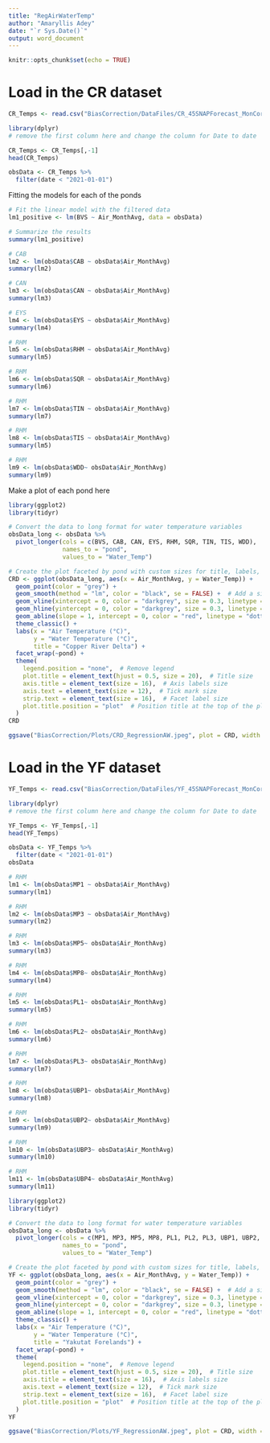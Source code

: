 ```yaml
---
title: "RegAirWaterTemp"
author: "Amaryllis Adey"
date: "`r Sys.Date()`"
output: word_document
---
```


```r
knitr::opts_chunk$set(echo = TRUE)
```

# Load in the CR dataset 
```r
CR_Temps <- read.csv("BiasCorrection/DataFiles/CR_45SNAPForecast_MonCorr.csv", header=TRUE)

library(dplyr)
# remove the first column here and change the column for Date to date

CR_Temps <- CR_Temps[,-1]
head(CR_Temps)

obsData <- CR_Temps %>%
  filter(date < "2021-01-01")

```

Fitting the models for each of the ponds
```r
# Fit the linear model with the filtered data
lm1_positive <- lm(BVS ~ Air_MonthAvg, data = obsData)

# Summarize the results
summary(lm1_positive)
```

```r
# CAB
lm2 <- lm(obsData$CAB ~ obsData$Air_MonthAvg)
summary(lm2)

```

```r
# CAN
lm3 <- lm(obsData$CAN ~ obsData$Air_MonthAvg)
summary(lm3)

```


```r
# EYS
lm4 <- lm(obsData$EYS ~ obsData$Air_MonthAvg)
summary(lm4)

```

```r
# RHM
lm5 <- lm(obsData$RHM ~ obsData$Air_MonthAvg)
summary(lm5)

```

```r
# RHM
lm6 <- lm(obsData$SQR ~ obsData$Air_MonthAvg)
summary(lm6)

```

```r
# RHM
lm7 <- lm(obsData$TIN ~ obsData$Air_MonthAvg)
summary(lm7)

```

```r
# RHM
lm8 <- lm(obsData$TIS ~ obsData$Air_MonthAvg)
summary(lm5)

```

```r
# RHM
lm9 <- lm(obsData$WDD~ obsData$Air_MonthAvg)
summary(lm9)

```

Make a plot of each pond here

```r
library(ggplot2)
library(tidyr)

# Convert the data to long format for water temperature variables
obsData_long <- obsData %>%
  pivot_longer(cols = c(BVS, CAB, CAN, EYS, RHM, SQR, TIN, TIS, WDD),
               names_to = "pond",
               values_to = "Water_Temp")

# Create the plot faceted by pond with custom sizes for title, labels, and ticks
CRD <- ggplot(obsData_long, aes(x = Air_MonthAvg, y = Water_Temp)) +
  geom_point(color = "grey") +
  geom_smooth(method = "lm", color = "black", se = FALSE) +  # Add a single black trend line
  geom_vline(xintercept = 0, color = "darkgrey", size = 0.3, linetype = "dashed") +  # Thin grey vertical line at x = 0
  geom_hline(yintercept = 0, color = "darkgrey", size = 0.3, linetype = "dashed") + # Thin grey horizontal line at y = 0
  geom_abline(slope = 1, intercept = 0, color = "red", linetype = "dotted", size = 0.6) +  # 1:1 red dotted line
  theme_classic() +
  labs(x = "Air Temperature (°C)",
       y = "Water Temperature (°C)",
       title = "Copper River Delta") +
  facet_wrap(~pond) +
  theme(
    legend.position = "none",  # Remove legend
    plot.title = element_text(hjust = 0.5, size = 20),  # Title size
    axis.title = element_text(size = 16),  # Axis labels size
    axis.text = element_text(size = 12),  # Tick mark size
    strip.text = element_text(size = 16),  # Facet label size
    plot.title.position = "plot"  # Position title at the top of the plot
  )
CRD

ggsave("BiasCorrection/Plots/CRD_RegressionAW.jpeg", plot = CRD, width = 8, height = 6)

```


# Load in the YF dataset 
```r
YF_Temps <- read.csv("BiasCorrection/DataFiles/YF_45SNAPForecast_MonCorr.csv", header=TRUE)

library(dplyr)
# remove the first column here and change the column for Date to date

YF_Temps <- YF_Temps[,-1]
head(YF_Temps)

obsData <- YF_Temps %>%
  filter(date < "2021-01-01")
obsData

```

```r
# RHM
lm1 <- lm(obsData$MP1 ~ obsData$Air_MonthAvg)
summary(lm1)

```

```r
# RHM
lm2 <- lm(obsData$MP3 ~ obsData$Air_MonthAvg)
summary(lm2)

```

```r
# RHM
lm3 <- lm(obsData$MP5~ obsData$Air_MonthAvg)
summary(lm3)

```

```r
# RHM
lm4 <- lm(obsData$MP8~ obsData$Air_MonthAvg)
summary(lm4)

```

```r
# RHM
lm5 <- lm(obsData$PL1~ obsData$Air_MonthAvg)
summary(lm5)

```

```r
# RHM
lm6 <- lm(obsData$PL2~ obsData$Air_MonthAvg)
summary(lm6)

```

```r
# RHM
lm7 <- lm(obsData$PL3~ obsData$Air_MonthAvg)
summary(lm7)

```

```r
# RHM
lm8 <- lm(obsData$UBP1~ obsData$Air_MonthAvg)
summary(lm8)

```

```r
# RHM
lm9 <- lm(obsData$UBP2~ obsData$Air_MonthAvg)
summary(lm9)

```

```r
# RHM
lm10 <- lm(obsData$UBP3~ obsData$Air_MonthAvg)
summary(lm10)
```

```r
# RHM
lm11 <- lm(obsData$UBP4~ obsData$Air_MonthAvg)
summary(lm11)
```

```r
library(ggplot2)
library(tidyr)

# Convert the data to long format for water temperature variables
obsData_long <- obsData %>%
  pivot_longer(cols = c(MP1, MP3, MP5, MP8, PL1, PL2, PL3, UBP1, UBP2, UBP3, UBP4),
               names_to = "pond",
               values_to = "Water_Temp")

# Create the plot faceted by pond with custom sizes for title, labels, and ticks
YF <- ggplot(obsData_long, aes(x = Air_MonthAvg, y = Water_Temp)) +
  geom_point(color = "grey") +
  geom_smooth(method = "lm", color = "black", se = FALSE) +  # Add a single black trend line
  geom_vline(xintercept = 0, color = "darkgrey", size = 0.3, linetype = "dashed") +  # Thin grey vertical line at x = 0
  geom_hline(yintercept = 0, color = "darkgrey", size = 0.3, linetype = "dashed") + # Thin grey horizontal line at y = 0
  geom_abline(slope = 1, intercept = 0, color = "red", linetype = "dotted", size = 0.6) +  # 1:1 red dotted line
  theme_classic() +
  labs(x = "Air Temperature (°C)",
       y = "Water Temperature (°C)",
       title = "Yakutat Forelands") +
  facet_wrap(~pond) +
  theme(
    legend.position = "none",  # Remove legend
    plot.title = element_text(hjust = 0.5, size = 20),  # Title size
    axis.title = element_text(size = 16),  # Axis labels size
    axis.text = element_text(size = 12),  # Tick mark size
    strip.text = element_text(size = 16),  # Facet label size
    plot.title.position = "plot"  # Position title at the top of the plot
  )
YF

ggsave("BiasCorrection/Plots/YF_RegressionAW.jpeg", plot = CRD, width = 8, height = 6)
```